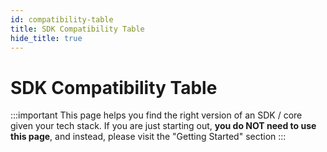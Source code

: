 ```yaml
---
id: compatibility-table
title: SDK Compatibility Table
hide_title: true
---
```


<!-- ./community/compatibility-table.mdx -->

# SDK Compatibility Table

:::important
This page helps you find the right version of an SDK / core given your tech stack. If you are just starting out, **you do NOT need to use this page**, and instead, please visit the "Getting Started" section
:::


<CompatibilityMatrix />
